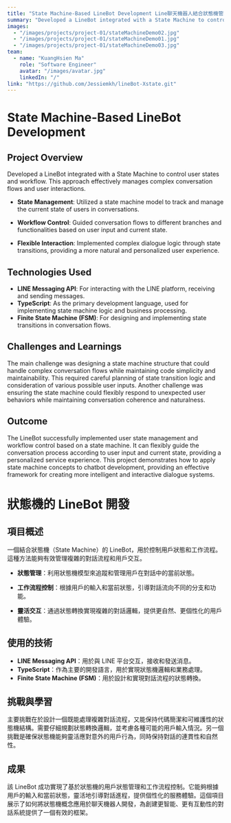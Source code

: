 ```yaml
---
title: "State Machine-Based LineBot Development Line聊天機器人結合狀態機管理"
summary: "Developed a LineBot integrated with a State Machine to control user states and workflow. This approach effectively manages complex conversation flows and user interactions."
images:
  - "/images/projects/project-01/stateMachineDemo02.jpg"
  - "/images/projects/project-01/stateMachineDemo01.jpg"
  - "/images/projects/project-01/stateMachineDemo03.jpg"
team:
  - name: "KuangHsien Ma"
    role: "Software Engineer"
    avatar: "/images/avatar.jpg"
    linkedIn: "/"
link: "https://github.com/Jessiemkh/lineBot-Xstate.git"
---
```


# State Machine-Based LineBot Development

## Project Overview

Developed a LineBot integrated with a State Machine to control user states and workflow. This approach effectively manages complex conversation flows and user interactions.

- **State Management**: Utilized a state machine model to track and manage the current state of users in conversations.

- **Workflow Control**: Guided conversation flows to different branches and functionalities based on user input and current state.

- **Flexible Interaction**: Implemented complex dialogue logic through state transitions, providing a more natural and personalized user experience.

## Technologies Used

- **LINE Messaging API**: For interacting with the LINE platform, receiving and sending messages.
- **TypeScript**: As the primary development language, used for implementing state machine logic and business processing.
- **Finite State Machine (FSM)**: For designing and implementing state transitions in conversation flows.

## Challenges and Learnings

The main challenge was designing a state machine structure that could handle complex conversation flows while maintaining code simplicity and maintainability. This required careful planning of state transition logic and consideration of various possible user inputs. Another challenge was ensuring the state machine could flexibly respond to unexpected user behaviors while maintaining conversation coherence and naturalness.

## Outcome

The LineBot successfully implemented user state management and workflow control based on a state machine. It can flexibly guide the conversation process according to user input and current state, providing a personalized service experience. This project demonstrates how to apply state machine concepts to chatbot development, providing an effective framework for creating more intelligent and interactive dialogue systems.

# 狀態機的 LineBot 開發

## 項目概述

一個結合狀態機（State Machine）的 LineBot，用於控制用戶狀態和工作流程。這種方法能夠有效管理複雜的對話流程和用戶交互。

- **狀態管理**：利用狀態機模型來追蹤和管理用戶在對話中的當前狀態。

- **工作流程控制**：根據用戶的輸入和當前狀態，引導對話流向不同的分支和功能。

- **靈活交互**：通過狀態轉換實現複雜的對話邏輯，提供更自然、更個性化的用戶體驗。

## 使用的技術

- **LINE Messaging API**：用於與 LINE 平台交互，接收和發送消息。
- **TypeScript**：作為主要的開發語言，用於實現狀態機邏輯和業務處理。
- **Finite State Machine (FSM)**：用於設計和實現對話流程的狀態轉換。

## 挑戰與學習

主要挑戰在於設計一個既能處理複雜對話流程，又能保持代碼簡潔和可維護性的狀態機結構。需要仔細規劃狀態轉換邏輯，並考慮各種可能的用戶輸入情況。另一個挑戰是確保狀態機能夠靈活應對意外的用戶行為，同時保持對話的連貫性和自然性。

## 成果

該 LineBot 成功實現了基於狀態機的用戶狀態管理和工作流程控制。它能夠根據用戶的輸入和當前狀態，靈活地引導對話進程，提供個性化的服務體驗。這個項目展示了如何將狀態機概念應用於聊天機器人開發，為創建更智能、更有互動性的對話系統提供了一個有效的框架。
